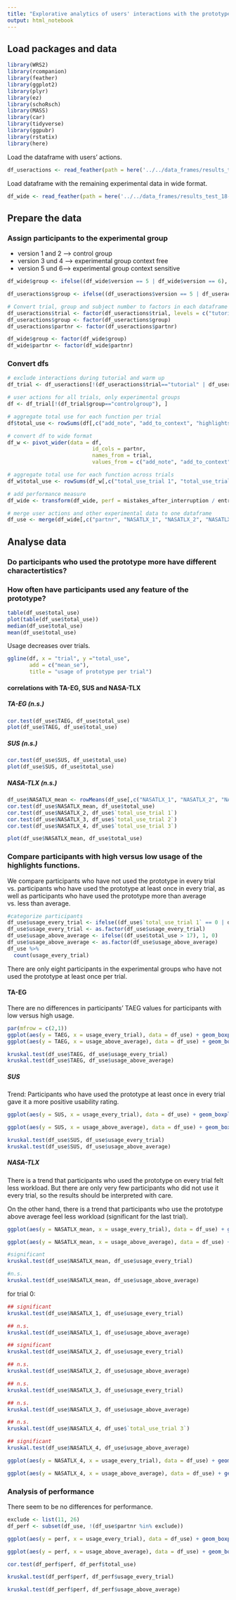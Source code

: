 ```yaml
---
title: "Explorative analytics of users' interactions with the prototype"
output: html_notebook
---
```


## Load packages and data
```r
library(WRS2)
library(rcompanion)
library(feather)
library(ggplot2)  
library(plyr)
library(ez)
library(schoRsch)
library(MASS)
library(car)
library(tidyverse)
library(ggpubr)
library(rstatix)
library(here)
```

Load the dataframe with users' actions.
```r
df_useractions <- read_feather(path = here('../../data_frames/results_test_02-04-2020_user_actions.file'))
```

Load dataframe with the remaining experimental data in wide format.
```r
df_wide <- read_feather(path = here('../../data_frames/results_test_18-03-2020.file'))
```

## Prepare the data

### Assign participants to the experimental group 
* version 1 and 2 --> control group
* version 3 und 4 --> experimental group context free
* version 5 und 6--> experimental group context sensitive

```r
df_wide$group <- ifelse((df_wide$version == 5 | df_wide$version == 6), 'context-sensitive experimental group', ifelse((df_wide$version == 1 | df_wide$version == 2), 'controlgroup', 'context-free experimental group'))

df_useractions$group <- ifelse((df_useractions$version == 5 | df_useractions$version == 6), 'context-sensitive experimental group', ifelse((df_useractions$version == 1 | df_useractions$version == 2), 'controlgroup', 'context-free experimental group'))
```

```r
# Convert trial, group and subject number to factors in each dataframe
df_useractions$trial <- factor(df_useractions$trial, levels = c("tutorial", "warm up", "trial 1", "trial 2", "trial 3"))
df_useractions$group <- factor(df_useractions$group)
df_useractions$partnr <- factor(df_useractions$partnr)

df_wide$group <- factor(df_wide$group)
df_wide$partnr <- factor(df_wide$partnr)

```


### Convert dfs

```r
# exclude interactions during tutorial and warm up
df_trial <- df_useractions[!(df_useractions$trial=="tutorial" | df_useractions$trial=="warm up"), ]
```

```r
# user actions for all trials, only experimental groups
df <- df_trial[!(df_trial$group=="controlgroup"), ]
```

```r
# aggregate total use for each function per trial
df$total_use <- rowSums(df[,c("add_note", "add_to_context", "highlights", "open_website_from_sidebar", "remove_activity", "remove_from_context", "remove_note")], na.rm = TRUE)
```

```r
# convert df to wide format
df_w <- pivot_wider(data = df, 
                           id_cols = partnr, 
                           names_from = trial, 
                           values_from = c("add_note", "add_to_context", "highlights", "open_website_from_sidebar", "remove_activity", "remove_from_context", "total_use"))
```

```r
# aggregate total use for each function across trials
df_w$total_use <- rowSums(df_w[,c("total_use_trial 1", "total_use_trial 2", "total_use_trial 3")])
```

```r
# add performance measure
df_wide <- transform(df_wide, perf = mistakes_after_interruption / entries_after_interruption)

# merge user actions and other experimental data to one dataframe
df_use <- merge(df_wide[,c("partnr", "NASATLX_1", "NASATLX_2", "NASATLX_3", "NASATLX_4", "SUS", "TAEG", "group", "perf")], df_w, by="partnr")
```

## Analyse data
### Do participants who used the prototype more have different charactertistics?

### How often have participants used any feature of the prototype?

```r
table(df_use$total_use)
plot(table(df_use$total_use))
median(df_use$total_use)
mean(df_use$total_use)
```
Usage decreases over trials.
```r
ggline(df, x = "trial", y ="total_use", 
       add = c("mean_se"), 
       title = "usage of prototype per trial")
```


#### correlations with TA-EG, SUS and NASA-TLX

##### TA-EG (n.s.)
```r
cor.test(df_use$TAEG, df_use$total_use)
plot(df_use$TAEG, df_use$total_use)
```
##### SUS (n.s.)

```r
cor.test(df_use$SUS, df_use$total_use)
plot(df_use$SUS, df_use$total_use)
```

##### NASA-TLX (n.s.)

```r
df_use$NASATLX_mean <- rowMeans(df_use[,c("NASATLX_1", "NASATLX_2", "NASATLX_3", "NASATLX_4")])
cor.test(df_use$NASATLX_mean, df_use$total_use)
cor.test(df_use$NASATLX_2, df_use$`total_use_trial 1`)
cor.test(df_use$NASATLX_3, df_use$`total_use_trial 2`)
cor.test(df_use$NASATLX_4, df_use$`total_use_trial 3`)

plot(df_use$NASATLX_mean, df_use$total_use)
```


### Compare participants with high versus low usage of the highlights functions. 
We compare participants who have not used the prototype in every trial vs. participants who have used the prototype at least once in every trial, as well as participants who have used the prototype more than average vs. less than average. 

```r
#categorize participants 
df_use$usage_every_trial <- ifelse((df_use$`total_use_trial 1` == 0 | df_use$`total_use_trial 2` == 0 | df_use$`total_use_trial 3` == 0), 0, 1)
df_use$usage_every_trial <- as.factor(df_use$usage_every_trial)
df_use$usage_above_average <- ifelse((df_use$total_use > 17), 1, 0)
df_use$usage_above_average <- as.factor(df_use$usage_above_average)
df_use %>%
  count(usage_every_trial)
```
There are only eight participants in the experimental groups who have not used the prototype at least once per trial.  

#### TA-EG
There are no differences in participants' TAEG values for participants with low versus high usage.
```r
par(mfrow = c(2,1))
ggplot(aes(y = TAEG, x = usage_every_trial), data = df_use) + geom_boxplot()
ggplot(aes(y = TAEG, x = usage_above_average), data = df_use) + geom_boxplot()
```

```r
kruskal.test(df_use$TAEG, df_use$usage_every_trial)
kruskal.test(df_use$TAEG, df_use$usage_above_average)
```


##### SUS

Trend: Participants who have used the prototype at least once in every trial gave it a more positive usability rating.
```r
ggplot(aes(y = SUS, x = usage_every_trial), data = df_use) + geom_boxplot()

ggplot(aes(y = SUS, x = usage_above_average), data = df_use) + geom_boxplot()
```
```r
kruskal.test(df_use$SUS, df_use$usage_every_trial)
kruskal.test(df_use$SUS, df_use$usage_above_average)
```


##### NASA-TLX

There is a trend that participants who used the prototype on every trial felt less workload. But there are only very few participants who did not use it every trial, so the results should be interpreted with care. 

On the other hand, there is a trend that participants who use the prototype above average feel less workload (significant for the last trial). 
```r
ggplot(aes(y = NASATLX_mean, x = usage_every_trial), data = df_use) + geom_boxplot()

ggplot(aes(y = NASATLX_mean, x = usage_above_average), data = df_use) + geom_boxplot()
```
```r
#significant
kruskal.test(df_use$NASATLX_mean, df_use$usage_every_trial)

#n.s.
kruskal.test(df_use$NASATLX_mean, df_use$usage_above_average)

```


for trial 0: 
```r
## significant
kruskal.test(df_use$NASATLX_1, df_use$usage_every_trial)

## n.s.
kruskal.test(df_use$NASATLX_1, df_use$usage_above_average)
```

```r
## significant
kruskal.test(df_use$NASATLX_2, df_use$usage_every_trial)

## n.s.
kruskal.test(df_use$NASATLX_2, df_use$usage_above_average)
```

```r
## n.s.
kruskal.test(df_use$NASATLX_3, df_use$usage_every_trial)

## n.s.
kruskal.test(df_use$NASATLX_3, df_use$usage_above_average)
```

```r
## n.s.
kruskal.test(df_use$NASATLX_4, df_use$`total_use_trial 3`)

## significant
kruskal.test(df_use$NASATLX_4, df_use$usage_above_average)

ggplot(aes(y = NASATLX_4, x = usage_every_trial), data = df_use) + geom_boxplot()

ggplot(aes(y = NASATLX_4, x = usage_above_average), data = df_use) + geom_boxplot()
```






### Analysis of performance

There seem to be no differences for performance. 

```r

exclude <- list(11, 26)
df_perf <- subset(df_use, !(df_use$partnr %in% exclude))
```

```r
ggplot(aes(y = perf, x = usage_every_trial), data = df_use) + geom_boxplot()

ggplot(aes(y = perf, x = usage_above_average), data = df_use) + geom_boxplot()

cor.test(df_perf$perf, df_perf$total_use)
```


```r
kruskal.test(df_perf$perf, df_perf$usage_every_trial)

kruskal.test(df_perf$perf, df_perf$usage_above_average)
```



